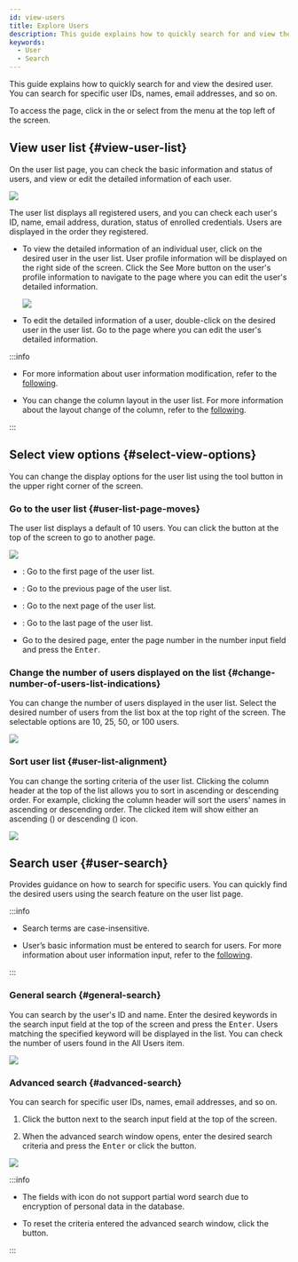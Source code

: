 ```yaml
---
id: view-users
title: Explore Users
description: This guide explains how to quickly search for and view the desired user.
keywords:
  - User
  - Search
---
```


This guide explains how to quickly search for and view the desired user. You can search for specific user IDs, names, email addresses, and so on.

To access the <Cmd sid='shell.header.user' /> page, click <Cmd sid='shell.header.user' /> in the <Cmd sid='shell.header.launcher' /> or select <Cmd sid='shell.header.user' /> from the menu at the top left of the screen.

## View user list {#view-user-list}

On the user list page, you can check the basic information and status of users, and view or edit the detailed information of each user.

<Image src='/img/biostarx-users-list.png' />

The user list displays all registered users, and you can check each user's ID, name, email address, duration, status of enrolled credentials. Users are displayed in the order they registered.

* To view the detailed information of an individual user, click on the desired user in the user list. User profile information will be displayed on the right side of the screen. Click the <Cmd>See More</Cmd> button on the user's profile information to navigate to the page where you can edit the user's detailed information.

  <Image src='/img/biostarx-users-list-view-profile.png' />

* To edit the detailed information of a user, double-click on the desired user in the user list. Go to the page where you can edit the user's detailed information.

:::info

* For more information about user information modification, refer to the [following](edit-user).

* You can change the column layout in the user list. For more information about the layout change of the column, refer to the [following](columnlayout).

:::

## Select view options {#select-view-options}

You can change the display options for the user list using the tool button in the upper right corner of the screen.

### Go to the user list {#user-list-page-moves}

The user list displays a default of 10 users. You can click the button at the top of the screen to go to another page.

<Image src='/img/biostarx-users-list-pagenation.png' />

* <IcFirst /> : Go to the first page of the user list.

* <IcFw /> : Go to the previous page of the user list.

* <IcBw /> : Go to the next page of the user list.

* <IcLast /> : Go to the last page of the user list.

* Go to the desired page, enter the page number in the number input field and press the <Kbd>Enter</Kbd>.

### Change the number of users displayed on the list {#change-number-of-users-list-indications}

You can change the number of users displayed in the user list. Select the desired number of users from the list box at the top right of the screen. The selectable options are 10, 25, 50, or 100 users.

<Image src='/img/biostarx-users-list-select-row.png' />

### Sort user list {#user-list-alignment}

You can change the sorting criteria of the user list. Clicking the column header at the top of the list allows you to sort in ascending or descending order. For example, clicking the column header <Cmd sid='team.user.table.firstName' /> will sort the users' names in ascending or descending order. The clicked item will show either an ascending (<IcAscend />) or descending (<IcDescend />) icon.

<Image src='/img/biostarx-users-list-order.png' />

## Search user {#user-search}

Provides guidance on how to search for specific users. You can quickly find the desired users using the search feature on the user list page.

:::info

* Search terms are case-insensitive.

* User’s basic information must be entered to search for users. For more information about user information input, refer to the [following](add-user-basic-info).

:::

### General search {#general-search}

You can search by the user's ID and name. Enter the desired keywords in the search input field at the top of the screen and press the <Kbd>Enter</Kbd>. Users matching the specified keyword will be displayed in the list. You can check the number of users found in the <Cmd>All Users</Cmd> item.

<Image src='/img/biostarx-users-search-result.png' />

### Advanced search {#advanced-search}

You can search for specific user IDs, names, email addresses, and so on. 

1. Click the <IcAdvSearch /> button next to the search input field at the top of the screen. 

2. When the advanced search window opens, enter the desired search criteria and press the <Kbd>Enter</Kbd> or click the <Cmd sid='common.search' /> button.

<Image src='/img/biostarx-users-advanced-search.png' />

:::info

* The fields with <IcTip /> icon do not support partial word search due to encryption of personal data in the database.

* To reset the criteria entered the advanced search window, click the <Cmd sid='common.clearAll' /> button.

:::
